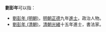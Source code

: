 '''劉彭年'''可以指：
* [[劉彭年_(明朝)|劉彭年 (明朝)]]，[[明朝|明朝]][[正德_(明朝)|正德]]九年[[進士|進士]]，政治人物。
* [[劉彭年_(清朝)|劉彭年 (清朝)]]，[[清朝|清朝]][[光緒|光緒]]十五年進士，書法家。
{{disambig|cat=三字劉姓人名消歧義}}